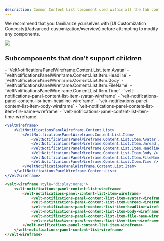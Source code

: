 ```yaml
---
description: Common Content List component used within all the tab content sections. This renders the list of notifications. You can customize it for all tabs using this or customize it individually within each tab.
---
```


<Note>
We recommend that you familiarize yourselves with [UI Customization Concepts](/advanced-customization/overview) before attempting to modify any components.
</Note>

![](/images/customization/notifications-item.png)


## Subcomponents that don't support children

<Tabs>

<Tab title="React / Next.js">
- `VeltNotificationsPanelWireframe.Content.List.Item.Avatar`
- `VeltNotificationsPanelWireframe.Content.List.Item.Headline`
- `VeltNotificationsPanelWireframe.Content.List.Item.Body`
- `VeltNotificationsPanelWireframe.Content.List.Item.FileName`
- `VeltNotificationsPanelWireframe.Content.List.Item.Time`

</Tab>

<Tab title="HTML / Other Frameworks">
- `velt-notifications-panel-content-list-item-avatar-wireframe`
- `velt-notifications-panel-content-list-item-headline-wireframe`
- `velt-notifications-panel-content-list-item-body-wireframe`
- `velt-notifications-panel-content-list-item-file-name-wireframe`
- `velt-notifications-panel-content-list-item-time-wireframe`

</Tab>
</Tabs>

<RequestExample>

```jsx React / Next.js
<VeltWireframe>
    <VeltNotificationsPanelWireframe.Content.List>
        <VeltNotificationsPanelWireframe.Content.List.Item>
            <VeltNotificationsPanelWireframe.Content.List.Item.Avatar />
            <VeltNotificationsPanelWireframe.Content.List.Item.Unread />
            <VeltNotificationsPanelWireframe.Content.List.Item.Headline />
            <VeltNotificationsPanelWireframe.Content.List.Item.Body />
            <VeltNotificationsPanelWireframe.Content.List.Item.FileName />
            <VeltNotificationsPanelWireframe.Content.List.Item.Time />
        </VeltNotificationsPanelWireframe.Content.List.Item>
    </VeltNotificationsPanelWireframe.Content.List>
</VeltWireframe>
```

```HTML HTML
<velt-wireframe style="display:none;">
    <velt-notifications-panel-content-list-wireframe>
        <velt-notifications-panel-content-list-item-wireframe>
            <velt-notifications-panel-content-list-item-avatar-wireframe></velt-notifications-panel-content-list-item-avatar-wireframe>
            <velt-notifications-panel-content-list-item-unread-wireframe></velt-notifications-panel-content-list-item-unread-wireframe>
            <velt-notifications-panel-content-list-item-headline-wireframe></velt-notifications-panel-content-list-item-headline-wireframe>
            <velt-notifications-panel-content-list-item-body-wireframe></velt-notifications-panel-content-list-item-body-wireframe>
            <velt-notifications-panel-content-list-item-file-name-wireframe></velt-notifications-panel-content-list-item-file-name-wireframe>
            <velt-notifications-panel-content-list-item-time-wireframe></velt-notifications-panel-content-list-item-time-wireframe>
        </velt-notifications-panel-content-list-item-wireframe>
    </velt-notifications-panel-content-list-wireframe>
</velt-wireframe>
```
</RequestExample>

